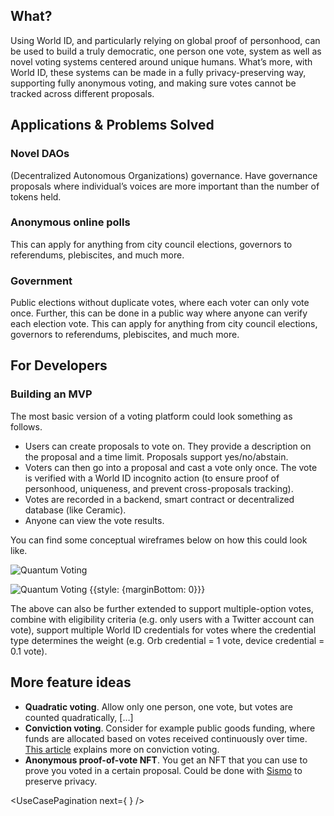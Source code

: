 <UseCaseHeader
	color="73, 64, 224"
	image="/images/docs/use-cases/icons/voting-platforms.svg"
	title="Voting platforms"
	description="Using World ID, and particularly relying on global proof of personhood, can be used to build a truly democratic, one person one vote, system as well as novel voting systems"
/>

## What?

Using World ID, and particularly relying on global proof of personhood, can be used to build a truly democratic, one person one vote, system as well as novel voting systems centered around unique humans. What’s more, with World ID, these systems can be made in a fully privacy-preserving way, supporting fully anonymous voting, and making sure votes cannot be tracked across different proposals.

## Applications & Problems Solved

### Novel DAOs

(Decentralized Autonomous Organizations) governance. Have governance proposals where individual’s voices are more important than the number of tokens held.

### Anonymous online polls

This can apply for anything from city council elections, governors to referendums, plebiscites, and much more.

### Government

Public elections without duplicate votes, where each voter can only vote once. Further, this can be done in a public way where anyone can verify each election vote. This can apply for anything from city council elections, governors to referendums, plebiscites, and much more.

<Cta />

## For Developers

### Building an MVP

The most basic version of a voting platform could look something as follows.

-   Users can create proposals to vote on. They provide a description on the proposal and a time limit. Proposals support yes/no/abstain.
-   Voters can then go into a proposal and cast a vote only once. The vote is verified with a World ID incognito action (to ensure proof of personhood, uniqueness, and prevent cross-proposals tracking).
-   Votes are recorded in a backend, smart contract or decentralized database (like Ceramic).
-   Anyone can view the vote results.

You can find some conceptual wireframes below on how this could look like.

![Quantum Voting](/images/docs/use-cases/quantumvote-1.png)

![Quantum Voting](/images/docs/use-cases/quantumvote-2.png) {{style: {marginBottom: 0}}}

The above can also be further extended to support multiple-option votes, combine with eligibility criteria (e.g. only users with a Twitter account can vote), support multiple World ID credentials for votes where the credential type determines the weight (e.g. Orb credential = 1 vote, device credential = 0.1 vote).

## More feature ideas

-   **Quadratic voting**. Allow only one person, one vote, but votes are counted quadratically, […]
-   **Conviction voting**. Consider for example public goods funding, where funds are allocated based on votes received continuously over time. [This article](https://medium.com/giveth/conviction-voting-a-novel-continuous-decision-making-alternative-to-governance-aa746cfb9475) explains more on conviction voting.
-   **Anonymous proof-of-vote NFT**. You get an NFT that you can use to prove you voted in a certain proposal. Could be done with [Sismo](https://docs.sismo.io/sismo-docs/technical-documentation/zk-badge-protocol) to preserve privacy.

<ExploreUseCases className="mt-12" />

<UseCasePagination
	next={
		<UseCasePaginationItem
			image="/images/docs/use-cases/icons/social-media.svg"
			title="Social Media"
			url="/use-cases/social-media"
			color="#487CA5"
		/>
	}
/>
